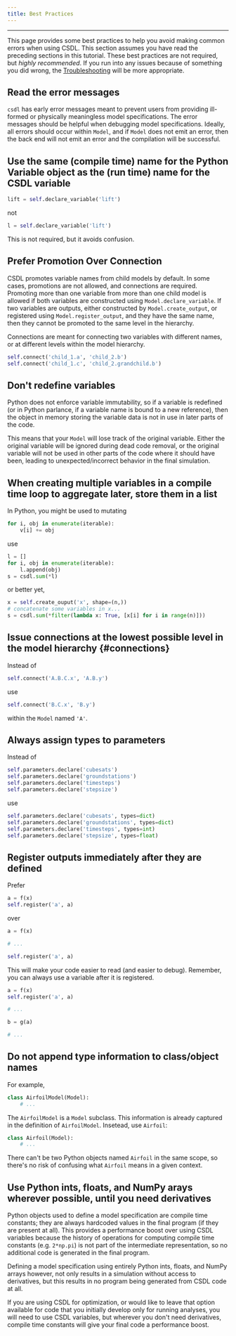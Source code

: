 ```yaml
---
title: Best Practices
---
```


------------------------------------------------------------------------


This page provides some best practices to help you avoid making common
errors when using CSDL.
This section assumes you have read the preceding sections in this
tutorial.
These best practices are not required, but _highly recommended_.
If you run into any issues because of something you did wrong, the
[Troubleshooting](../troubleshooting) will be more appropriate.

## Read the error messages

``csdl`` has early error messages meant to prevent users from providing
ill-formed or physically meaningless model specifications.
The error messages should be helpful when debugging model
specifications.
Ideally, all errors should occur within ``Model``, and if ``Model`` does
not emit an error, then the back end will not emit an error and the
compilation will be successful.

## Use the same (compile time) name for the Python Variable object as the (run time) name for the CSDL variable

```py
lift = self.declare_variable('lift')
```

not

```py
l = self.declare_variable('lift')
```

This is not required, but it avoids confusion.

<!--
## Do not redefine a variable

CSDL is designed so that variables are immutable -- once a variable is
defined, it cannot be modified.
There are two reasons for this.
First, it makes code easier to reason about.
If a variable is defined once, then there is no confusion about what a
variable represents when it is used later.
The second reason is that each variable is actually a node in the IR.

Unfortunately, Python does not enforce immutability, so it's possible to
bind the same name to a new object in large code bases.

Here's an example to illustrate the behavior.

```py
class Example(Model):
    def define(self):
        r = self.declare_variable('r')
        s = 3*r
        self.register_output('s', s)

        t = s**2
        self.register_output('t', t)

        s = 2*t
        u = s + 4
        self.register_output('u', u)
```

The first `s` and the second

The ``=`` operator doesn't assign the value on the right hand side to a
variable on the left hand side; instead, ``=`` binds the variable name
on the left hand side to the value on the right.
Each variable is simply a reference to an object in memory.
If a variable name is bound to a different object, then there is more
than one object that has been referenced with the same name and it
becomes unclear which object is being referenced in other parts of the
code.
Unfortunately, there is no way for Python to enforce that one variable
name can only be bound to one object throughout the lifetime of that
variable.

-->

## Prefer Promotion Over Connection

CSDL promotes variable names from child models by default.
In some cases, promotions are not allowed, and connections are required.
Promoting more than one variable from more than one child model is
allowed if both variables are constructed using
`Model.declare_variable`.
If two variables are outputs, either constructed by
`Model.create_output`, or registered using `Model.register_output`, and
they have the same name, then they cannot be promoted to the same level
in the hierarchy.

Connections are meant for connecting two variables with different names,
or at different levels within the model hierarchy.

```py
self.connect('child_1.a', 'child_2.b')
self.connect('child_1.c', 'child_2.grandchild.b')
```

## Don't redefine variables

Python does not enforce variable immutability, so if a variable is redefined (or
in Python parlance, if a variable name is bound to a new reference),
then the object in memory storing the variable data is not in use in
later parts of the code.

This means that your `Model` will lose track of the original variable.
Either the original variable will be ignored during dead code removal,
or the original variable will not be used in other parts of the code
where it should have been, leading to unexpected/incorrect behavior in
the final simulation.

## When creating multiple variables in a compile time loop to aggregate later, store them in a list

In Python, you might be used to mutating

```py
for i, obj in enumerate(iterable):
    v[i] += obj
```

use

```py
l = []
for i, obj in enumerate(iterable):
    l.append(obj)
s = csdl.sum(*l)
```

or better yet,

```py
x = self.create_ouput('x', shape=(n,))
# concatenate some variables in x...
s = csdl.sum(*filter(lambda x: True, [x[i] for i in range(n)]))
```

## Issue connections at the lowest possible level in the model hierarchy {#connections}


Instead of

```py
self.connect('A.B.C.x', 'A.B.y')
```

use

```py
self.connect('B.C.x', 'B.y')
```

within the `Model` named `'A'`.

## Always assign types to parameters

Instead of

```py
self.parameters.declare('cubesats')
self.parameters.declare('groundstations')
self.parameters.declare('timesteps')
self.parameters.declare('stepsize')
```

use

```py
self.parameters.declare('cubesats', types=dict)
self.parameters.declare('groundstations', types=dict)
self.parameters.declare('timesteps', types=int)
self.parameters.declare('stepsize', types=float)
```


## Register outputs immediately after they are defined

Prefer

```py
a = f(x)
self.register('a', a)
```

over

```py
a = f(x)

# ...

self.register('a', a)
```

This will make your code easier to read (and easier to debug).
Remember, you can always use a variable after it is registered.

```py
a = f(x)
self.register('a', a)

# ...

b = g(a)

# ...
```

## Do not append type information to class/object names

For example,

```py
class AirfoilModel(Model):
    # ...
```

The `AirfoilModel` is a `Model` subclass.
This information is already captured in the definition of
`AirfoilModel`.
Insetead, use `Airfoil`:

```py
class Airfoil(Model):
    # ...
```

There can't be two Python objects named `Airfoil` in the same scope, so
there's no risk of confusing what `Airfoil` means in a given context.

## Use Python ints, floats, and NumPy arays wherever possible, until you need derivatives

Python objects used to define a model specification are compile time
constants; they are always hardcoded values in the final program (if
they are present at all).
This provides a performance boost over using CSDL variables because the
history of operations for computing compile time constants (e.g.
`2*np.pi`) is not part of the intermediate representation, so no
additional code is generated in the final program.

Defining a model specification using entirely Python ints, floats, and
NumPy arrays however, not only results in a simulation without access to
derivatives, but this results in no program being generated from CSDL
code at all.

If you are using CSDL for optimization, or would like to leave that
option available for code that you initially develop only for running
analyses, you will need to use CSDL variables, but wherever you don't
need derivatives, compile time constants will give your final code a
performance boost.

